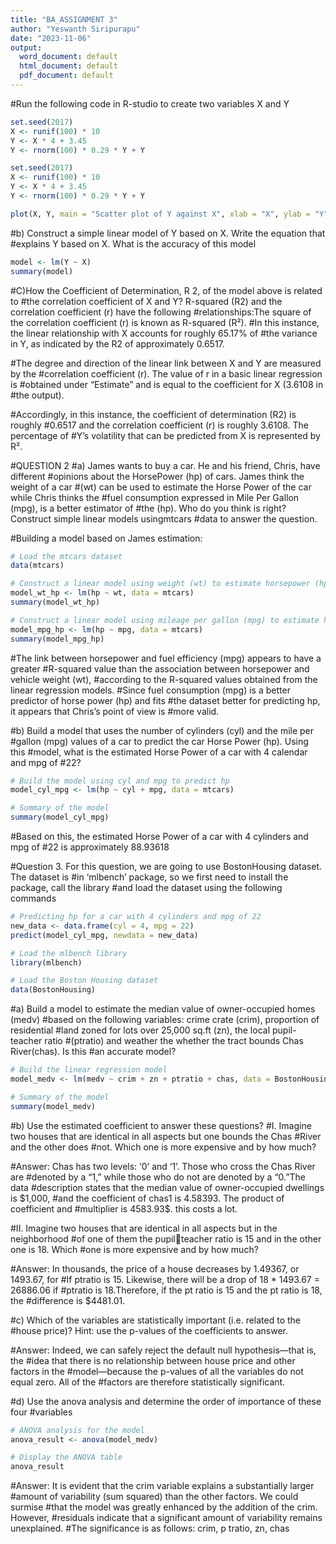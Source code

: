 ---
title: "BA_ASSIGNMENT 3"
author: "Yeswanth Siripurapu"
date: "2023-11-06"
output:
  word_document: default
  html_document: default
  pdf_document: default
---
#Run the following code in R-studio to create two variables X and Y
```{r}
set.seed(2017)
X <- runif(100) * 10
Y <- X * 4 + 3.45
Y <- rnorm(100) * 0.29 * Y + Y

```

```{r}
set.seed(2017)
X <- runif(100) * 10
Y <- X * 4 + 3.45
Y <- rnorm(100) * 0.29 * Y + Y

plot(X, Y, main = "Scatter plot of Y against X", xlab = "X", ylab = "Y")

```

#b) Construct a simple linear model of Y based on X. Write the equation that 
#explains Y based on X. What is the accuracy of this model
```{r}
model <- lm(Y ~ X)
summary(model)

```
#C)How the Coefficient of Determination, R 2, of the model above is related to
#the correlation coefficient of X and Y? R-squared (R2) and the correlation coefficient (r) have the following
#relationships:The square of the correlation coefficient (r) is known as R-squared (R²). 
#In this instance, the linear relationship with X accounts for roughly 65.17% of
#the variance in Y, as indicated by the R2 of approximately 0.6517.

#The degree and direction of the linear link between X and Y are measured by the
#correlation coefficient (r). The value of r in a basic linear regression is
#obtained under "Estimate" and is equal to the coefficient for X (3.6108 in
#the output).

#Accordingly, in this instance, the coefficient of determination (R2) is roughly
#0.6517 and the correlation coefficient (r) is roughly 3.6108. The percentage of
#Y's volatility that can be predicted from X is represented by R².


#QUESTION 2
#a) James wants to buy a car. He and his friend, Chris, have different 
#opinions about the HorsePower (hp) of cars. James think the weight of a car 
#(wt) can be used to estimate the Horse Power of the car while Chris thinks the
#fuel consumption expressed in Mile Per Gallon (mpg), is a better estimator of 
#the (hp). Who do you think is right? Construct simple linear models usingmtcars
#data to answer the question.

#Building a model based on James estimation:
```{r}
# Load the mtcars dataset 
data(mtcars)

# Construct a linear model using weight (wt) to estimate horsepower (hp)
model_wt_hp <- lm(hp ~ wt, data = mtcars)
summary(model_wt_hp)
```


```{r}
# Construct a linear model using mileage per gallon (mpg) to estimate horsepower (hp)
model_mpg_hp <- lm(hp ~ mpg, data = mtcars)
summary(model_mpg_hp)
```
#The link between horsepower and fuel efficiency (mpg) appears to have a greater
#R-squared value than the association between horsepower and vehicle weight (wt),
#according to the R-squared values obtained from the linear regression models.
#Since fuel consumption (mpg) is a better predictor of horse power (hp) and fits
#the dataset better for predicting hp, it appears that Chris's point of view is
#more valid.



#b) Build a model that uses the number of cylinders (cyl) and the mile per 
#gallon (mpg) values of a car to predict the car Horse Power (hp). Using this 
#model, what is the estimated Horse Power of a car with 4 calendar and mpg of 
#22?


```{r}
# Build the model using cyl and mpg to predict hp
model_cyl_mpg <- lm(hp ~ cyl + mpg, data = mtcars)

# Summary of the model
summary(model_cyl_mpg)
```
#Based on this, the estimated Horse Power of a car with 4 cylinders and mpg of 
#22 is approximately 88.93618


#Question 3. For this question, we are going to use BostonHousing dataset. The dataset is
#in ‘mlbench’ package, so we first need to install the package, call the library
#and load the dataset using the following commands
```{r}
# Predicting hp for a car with 4 cylinders and mpg of 22
new_data <- data.frame(cyl = 4, mpg = 22)
predict(model_cyl_mpg, newdata = new_data)
```


```{r}
# Load the mlbench library
library(mlbench)
```

```{r}
# Load the Boston Housing dataset
data(BostonHousing)
```
#a) Build a model to estimate the median value of owner-occupied homes (medv)
#based on the following variables: crime crate (crim), proportion of residential 
#land zoned for lots over 25,000 sq.ft (zn), the local pupil-teacher ratio
#(ptratio) and weather the whether the tract bounds Chas River(chas). Is this
#an accurate model?
```{r}
# Build the linear regression model
model_medv <- lm(medv ~ crim + zn + ptratio + chas, data = BostonHousing)

# Summary of the model
summary(model_medv)
```
#b) Use the estimated coefficient to answer these questions?
#I. Imagine two houses that are identical in all aspects but one bounds the Chas
#River and the other does
#not. Which one is more expensive and by how much?

#Answer: Chas has two levels: '0' and '1'. Those who cross the Chas River are
#denoted by a "1," while those who do not are denoted by a "0."The data 
#description states that the median value of owner-occupied dwellings is $1,000,
#and the coefficient of chas1 is 4.58393. The product of coefficient and
#multiplier is 4583.93$. this costs a lot.

#II. Imagine two houses that are identical in all aspects but in the neighborhood
#of one of them the pupilteacher ratio is 15 and in the other one is 18. Which 
#one is more expensive and by how much?

#Answer: In thousands, the price of a house decreases by 1.49367, or 1493.67, for
#If ptratio is 15. Likewise, there will be a drop of 18 * 1493.67 = 26886.06 if
#ptratio is 18.Therefore, if the pt ratio is 15 and the pt ratio is 18, the
#difference is $4481.01.
 
#c) Which of the variables are statistically important (i.e. related to the 
#house price)? Hint: use the p-values of the coefficients to answer.

#Answer: Indeed, we can safely reject the default null hypothesis—that is, the
#idea that there is no relationship between house price and other factors in the #model—because the p-values of all the variables do not equal zero. All of the 
#factors are therefore statistically significant.

#d) Use the anova analysis and determine the order of importance of these four
#variables
```{r}
# ANOVA analysis for the model
anova_result <- anova(model_medv)

# Display the ANOVA table
anova_result
```
#Answer: It is evident that the crim variable explains a substantially larger
#amount of variability (sum squared) than the other factors. We could surmise 
#that the model was greatly enhanced by the addition of the crim. However,
#residuals indicate that a significant amount of variability remains unexplained.
#The significance is as follows: crim, p tratio, zn, chas
